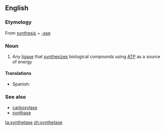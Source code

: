 {{also|Synthetase}}
==English==

===Etymology===
From [[synthesis]] + [[-ase]]

===Noun===
{{en-noun}}

# {{context|enzyme|lang=en}} Any [[ligase]] that [[synthesize]]s biological compounds using [[ATP]] as a source of energy

====Translations====
{{trans-top|ligase that synthesizes biological compounds}}
*Spanish: {{t|es|sintetasa|f}}
{{trans-mid}}
{{trans-bottom}}

===See also===
*[[carboxylase]]
*[[synthase]]

[[ta:synthetase]]
[[zh:synthetase]]